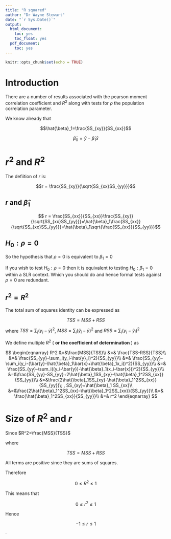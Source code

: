 ```yaml
---
title: "R squared"
author: "Dr Wayne Stewart"
date: "`r Sys.Date()`"
output:
  html_document:
    toc: yes
    toc_float: yes
  pdf_document:
    toc: yes
---
```


```r
knitr::opts_chunk$set(echo = TRUE)
```

# Introduction

There are a number of results associated with the pearson moment correlation coefficient and $R^2$ along with tests for $\rho$ the population correlation parameter.

We know already that 

$$\hat{\beta}_1=\frac{SS_{xy}}{SS_{xx}}$$

$$\hat{\beta}_0=\bar{y}-\hat{\beta}_1\bar{x}$$

# $r^2$ and $R^2$

The defiition of $r$ is:

$$r = \frac{SS_{xy}}{\sqrt{SS_{xx}SS_{yy}}}$$


## $r$ and $\hat{\beta}_1$

$$ r = \frac{SS_{xx}}{SS_{xx}}\frac{SS_{xy}}{\sqrt{SS_{xx}SS_{yy}}}=\hat{\beta}_1\frac{SS_{xx}}{\sqrt{SS_{xx}SS_{yy}}}=\hat{\beta}_1\sqrt{\frac{SS_{xx}}{SS_{yy}}}$$


## $H_0:\rho = 0$

So the hypothesis that $\rho = 0$ is equivalent to $\beta_1 =0$ 

If you wish to test $H_0:\rho = 0$ then it is equivalent to testing $H_0:\beta_1=0$ within a SLR context. Which you should do and hence formal tests against $\rho = 0$ are redundant.


## $r^2 = R^2$

The total sum of squares identity can be expressed as

$$TSS = MSS + RSS$$

where $TSS=\sum_i(y_i-\bar{y})^2$,  $MSS=\sum_i(\hat{y}_i-\bar{y})^2$  and $RSS=\sum_i(y_i-\hat{y}_i)^2$

We define multiple $R^2$ ( **or the coefficient of determination**  ) as 


$$
\begin{eqnarray}
R^2 &=&\frac{MSS}{TSS}\\
&=& \frac{TSS-RSS}{TSS}\\
&=& \frac{SS_{yy}-\sum_i(y_i-\hat{y}_i)^2}{SS_{yy}}\\
&=& \frac{SS_{yy}-\sum_i(y_i-(\bar{y}-\hat{\beta}_1\bar{x}+\hat{\beta}_1x_i))^2}{SS_{yy}}\\
&=& \frac{SS_{yy}-\sum_i((y_i-\bar{y})-\hat{\beta}_1(x_i-\bar{x}))^2}{SS_{yy}}\\
&=&\frac{SS_{yy}-SS_{yy}+2\hat{\beta}_1SS_{xy}-\hat{\beta}_1^2SS_{xx}}{SS_{yy}}\\
&=&\frac{2\hat{\beta}_1SS_{xy}-\hat{\beta}_1^2SS_{xx}}{SS_{yy}}\; , SS_{xy}=\hat{\beta}_1 SS_{xx}\\
&=&\frac{2\hat{\beta}_1^2SS_{xx}-\hat{\beta}_1^2SS_{xx}}{SS_{yy}}\\
&=& \frac{\hat{\beta}_1^2SS_{xx}}{SS_{yy}}\\
&=& r^2
\end{eqnarray}
$$



# Size of $R^2$ and $r$

Since $R^2=\frac{MSS}{TSS}$ 

where 

$$TSS=MSS+RSS$$

All terms are positive since they are sums of squares.

Therefore 


$$0\le R^2 \le 1$$

This means that 

$$0\le r^2 \le 1$$

Hence 

$$ -1\le r \le 1 $$.